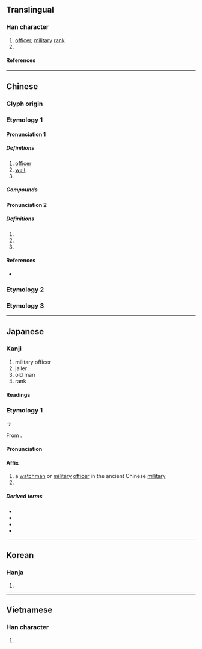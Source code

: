 {{character info}}
==Translingual==

===Han character===
{{Han char|rn=41|rad=寸|as=08|sn=11|four=74200|canj=SFDI|ids=⿰⿸尸示寸}}

# [[officer]], [[military]] [[rank]]
# {{surname|zh}}

====References====
{{Han ref|kx=0295.050|dkj=07440|dj=0584.020|hdz=10508.050|uh=5C09}}

----

==Chinese==
{{zh-forms}}

===Glyph origin===
{{Han etym}}
===Etymology 1===
====Pronunciation 1====
{{zh-pron
|m=wèi
|c=wai3
|mn=qz,tw,xm:ùi/zz:ùiⁿ
|mc=1
|oc=1
|cat=n,v
}}

=====Definitions=====
{{zh-hanzi}}

# [[officer]]
# [[wait]]
# {{zh-alt-form|罻}}

=====Compounds=====
{{zh-der|尉官|女校尉|司隸校尉|准尉|上尉|太尉|廷尉|少尉|尉遲|中尉|摸金校尉|灞陵醉尉|灞陵尉|步兵校尉|校尉|駙馬都尉|霸陵尉|霸陵醉尉|關都尉|門神戶尉|醉尉|郡尉|縣尉|衛尉}}

====Pronunciation 2====
{{zh-pron
|m=yù
|c=wat1
|mc=2
|oc=2
|cat=pn
}}

=====Definitions=====
{{zh-hanzi}}

# {{surname|zh}}
# {{zh-used in|尉遲}}
# {{zh-used in|尉犁}}

====References====
* {{R:yue:mfccd}}
===Etymology 2===
{{zh-see|熨|v}}
===Etymology 3===
{{zh-see|慰|ssv}}
----

==Japanese==

===Kanji===
{{ja-kanji|grade=c|rs=寸08}}

# military officer
# jailer
# old man
# rank

====Readings====
{{ja-readings
|goon=い, うち
|kanon=い, うつ
|kun=じょう-, おさえる, やすんじる
}}

===Etymology 1===
{{ja-kanjitab|い|yomi=on}}
{{IPAchar|/wi/}} → {{IPAchar|/i/}}

From {{der|ja|ltc|sort=|-}} {{ltc-l|尉|id=1}}.

====Pronunciation====
{{ja-pron|い|y=on}}

====Affix====
{{ja-pos|affix|い|hhira=ゐ}}

# a [[watchman]] or [[military]] [[officer]] in the ancient Chinese [[military]]
# {{n-g|A [[military rank]].}}

=====Derived terms=====
{{der-top}}
* {{ja-r|尉%官|い%かん}}
* {{ja-r|少%尉|しょう%い}}
* {{ja-r|中%尉|ちゅう%い}}
* {{ja-r|大%尉|たい%い}}
{{der-bottom}}

----

==Korean==

===Hanja===
{{ko-hanja|hangeul=[[위]]; [[울]]|rv=wi, ul|mr=wi, ul}}

# {{rfdef|ko|sort=寸08}}

----

==Vietnamese==

===Han character===
{{vi-readings|rs=寸08|reading=úy}}

# {{rfdef|vi|sort=寸08}}